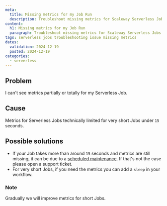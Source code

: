 ```yaml
---
meta:
  title: Missing metrics for my Job Run
  description: Troubleshoot missing metrics for Scaleway Serverless Jobs.
content:
  h1: Missing metrics for my Job Run
  paragraph: Troubleshoot missing metrics for Scaleway Serverless Jobs.
tags: serverless jobs troubleshooting issue missing metrics
dates:
  validation: 2024-12-19
  posted: 2024-12-19
categories:
  - serverless
---
```


## Problem

I can't see metrics partially or totally for my Serverless Job.

## Cause

Metrics for Serverless Jobs technically limited for very short Jobs under `15` seconds.

## Possible solutions

- If your Job takes more than around `15` seconds and metrics are still missing, it can be due to a [scheduled maintenance](https://status.scaleway.com/). If that's not the case please open a support ticket.
- For very short Jobs, if you need the metrics you can add a `sleep` in your workflow.

### Note

Gradually we will improve metrics for short Jobs.